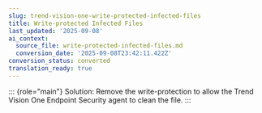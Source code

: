 ```yaml
---
slug: trend-vision-one-write-protected-infected-files
title: Write-protected Infected Files
last_updated: '2025-09-08'
ai_context:
  source_file: write-protected-infected-files.md
  conversion_date: '2025-09-08T23:42:11.422Z'
conversion_status: converted
translation_ready: true
---
```


::: {role="main"}
Solution: Remove the write-protection to allow the Trend Vision One Endpoint Security agent to clean the file.
:::
